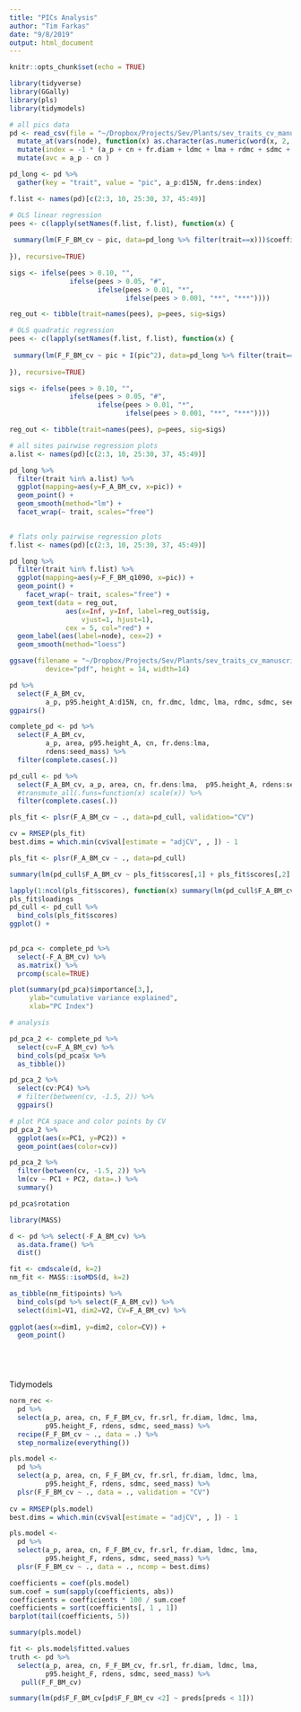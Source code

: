 ```yaml
---
title: "PICs Analysis"
author: "Tim Farkas"
date: "9/8/2019"
output: html_document
---
```


```r
knitr::opts_chunk$set(echo = TRUE)
```

```r
library(tidyverse)
library(GGally)
library(pls)
library(tidymodels)
```

```r

# all pics data
pd <- read_csv(file = "~/Dropbox/Projects/Sev/Plants/sev_traits_cv_manuscript/Data/all_pics_joined_31Dec2020.csv") %>%
  mutate_at(vars(node), function(x) as.character(as.numeric(word(x, 2, 2)))) %>%
  mutate(index = -1 * (a_p + cn + fr.diam + ldmc + lma + rdmc + sdmc + seed_mass)) %>%
  mutate(avc = a_p - cn )

pd_long <- pd %>%
  gather(key = "trait", value = "pic", a_p:d15N, fr.dens:index)

```




```r
f.list <- names(pd)[c(2:3, 10, 25:30, 37, 45:49)]

# OLS linear regression
pees <- c(lapply(setNames(f.list, f.list), function(x) {
  
 summary(lm(F_F_BM_cv ~ pic, data=pd_long %>% filter(trait==x)))$coefficients[2, 4]
  
}), recursive=TRUE)

sigs <- ifelse(pees > 0.10, "", 
               ifelse(pees > 0.05, "#",
                      ifelse(pees > 0.01, "*", 
                             ifelse(pees > 0.001, "**", "***"))))

reg_out <- tibble(trait=names(pees), p=pees, sig=sigs)

# OLS quadratic regression
pees <- c(lapply(setNames(f.list, f.list), function(x) {
  
 summary(lm(F_F_BM_cv ~ pic + I(pic^2), data=pd_long %>% filter(trait==x)))$coefficients[3, 4]
  
}), recursive=TRUE)

sigs <- ifelse(pees > 0.10, "", 
               ifelse(pees > 0.05, "#",
                      ifelse(pees > 0.01, "*", 
                             ifelse(pees > 0.001, "**", "***"))))

reg_out <- tibble(trait=names(pees), p=pees, sig=sigs)
```

```r
# all sites pairwise regression plots
a.list <- names(pd)[c(2:3, 10, 25:30, 37, 45:49)]

pd_long %>%  
  filter(trait %in% a.list) %>%
  ggplot(mapping=aes(y=F_A_BM_cv, x=pic)) +
  geom_point() + 
  geom_smooth(method="lm") +
  facet_wrap(~ trait, scales="free")
  

# flats only pairwise regression plots
f.list <- names(pd)[c(2:3, 10, 25:30, 37, 45:49)]

pd_long %>%  
  filter(trait %in% f.list) %>%
  ggplot(mapping=aes(y=F_F_BM_q1090, x=pic)) +
  geom_point() + 
    facet_wrap(~ trait, scales="free") +
  geom_text(data = reg_out, 
              aes(x=Inf, y=Inf, label=reg_out$sig,
                  vjust=1, hjust=1),
              cex = 5, col="red") +
  geom_label(aes(label=node), cex=2) +
  geom_smooth(method="loess") 

ggsave(filename = "~/Dropbox/Projects/Sev/Plants/sev_traits_cv_manuscript/Figures/loess_reg_flats_q1090.pdf", 
         device="pdf", height = 14, width=14)

```

```r
pd %>%
  select(F_A_BM_cv, 
         a_p, p95.height_A:d15N, cn, fr.dmc, ldmc, lma, rdmc, sdmc, seed_mass) %>%
ggpairs()

complete_pd <- pd %>%
  select(F_A_BM_cv, 
         a_p, area, p95.height_A, cn, fr.dens:lma, 
         rdens:seed_mass) %>%
  filter(complete.cases(.))

```

```r
pd_cull <- pd %>%
  select(F_A_BM_cv, a_p, area, cn, fr.dens:lma,  p95.height_A, rdens:seed_mass) %>%
  #transmute_all(.funs=function(x) scale(x)) %>%
  filter(complete.cases(.))

pls_fit <- plsr(F_A_BM_cv ~ ., data=pd_cull, validation="CV")

cv = RMSEP(pls_fit)
best.dims = which.min(cv$val[estimate = "adjCV", , ]) - 1

pls_fit <- plsr(F_A_BM_cv ~ ., data=pd_cull)

summary(lm(pd_cull$F_A_BM_cv ~ pls_fit$scores[,1] + pls_fit$scores[,2] + pls_fit$scores[,5]))

lapply(1:ncol(pls_fit$scores), function(x) summary(lm(pd_cull$F_A_BM_cv ~ pls_fit$scores[,x]))$coefficients[2,4])
pls_fit$loadings
pd_cull <- pd_cull %>%
  bind_cols(pls_fit$scores)
ggplot() +
  
```

```r
pd_pca <- complete_pd %>%
  select(-F_A_BM_cv) %>%
  as.matrix() %>%
  prcomp(scale=TRUE)

plot(summary(pd_pca)$importance[3,],
     ylab="cumulative variance explained",
     xlab="PC Index")

# analysis 

pd_pca_2 <- complete_pd %>% 
  select(cv=F_A_BM_cv) %>%
  bind_cols(pd_pca$x %>%
  as_tibble()) 

pd_pca_2 %>% 
  select(cv:PC4) %>%
  # filter(between(cv, -1.5, 2)) %>%
  ggpairs()

# plot PCA space and color points by CV
pd_pca_2 %>%
  ggplot(aes(x=PC1, y=PC2)) + 
  geom_point(aes(color=cv))

pd_pca_2 %>%
  filter(between(cv, -1.5, 2)) %>%
  lm(cv ~ PC1 + PC2, data=.) %>%
  summary()

pd_pca$rotation


```

```r
library(MASS)

d <- pd %>% select(-F_A_BM_cv) %>%
  as.data.frame() %>%
  dist()

fit <- cmdscale(d, k=2)
nm_fit <- MASS::isoMDS(d, k=2)

as_tibble(nm_fit$points) %>%
  bind_cols(pd %>% select(F_A_BM_cv)) %>%
  select(dim1=V1, dim2=V2, CV=F_A_BM_cv) %>%
  
ggplot(aes(x=dim1, y=dim2, color=CV)) + 
  geom_point()
  





```
Tidymodels
```r
norm_rec <- 
  pd %>%
  select(a_p, area, cn, F_F_BM_cv, fr.srl, fr.diam, ldmc, lma,
         p95.height_F, rdens, sdmc, seed_mass) %>%
  recipe(F_F_BM_cv ~ ., data = .) %>%
  step_normalize(everything())

pls.model <- 
  pd %>%
  select(a_p, area, cn, F_F_BM_cv, fr.srl, fr.diam, ldmc, lma,
         p95.height_F, rdens, sdmc, seed_mass) %>%
  plsr(F_F_BM_cv ~ ., data = ., validation = "CV")
  
cv = RMSEP(pls.model)
best.dims = which.min(cv$val[estimate = "adjCV", , ]) - 1

pls.model <- 
  pd %>%
  select(a_p, area, cn, F_F_BM_cv, fr.srl, fr.diam, ldmc, lma,
         p95.height_F, rdens, sdmc, seed_mass) %>%
  plsr(F_F_BM_cv ~ ., data = ., ncomp = best.dims)

coefficients = coef(pls.model)
sum.coef = sum(sapply(coefficients, abs))
coefficients = coefficients * 100 / sum.coef
coefficients = sort(coefficients[, 1 , 1])
barplot(tail(coefficients, 5))

summary(pls.model)

fit <- pls.model$fitted.values 
truth <- pd %>%
  select(a_p, area, cn, F_F_BM_cv, fr.srl, fr.diam, ldmc, lma,
         p95.height_F, rdens, sdmc, seed_mass) %>% 
   pull(F_F_BM_cv)

summary(lm(pd$F_F_BM_cv[pd$F_F_BM_cv <2] ~ preds[preds < 1]))


```



